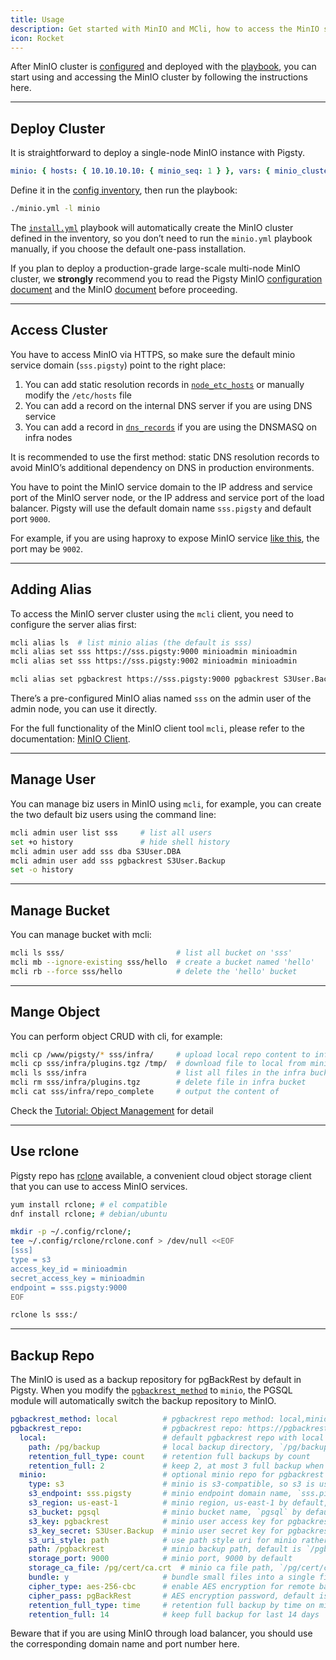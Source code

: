 ```yaml
---
title: Usage
description: Get started with MinIO and MCli, how to access the MinIO service?
icon: Rocket
---
```


After MinIO cluster is [configured](/minio/config/) and deployed with the [playbook](/minio/playbook/), you can start using and accessing the MinIO cluster by following the instructions here.

------

## Deploy Cluster

It is straightforward to deploy a single-node MinIO instance with Pigsty.

```yaml
minio: { hosts: { 10.10.10.10: { minio_seq: 1 } }, vars: { minio_cluster: minio } }
```

Define it in the [config inventory](/config/inventory), then run the playbook:

```bash
./minio.yml -l minio
```

The [`install.yml`](/admin/playbook#deployment) playbook will automatically create the MinIO cluster defined in the inventory, so you don’t need to run the `minio.yml` playbook manually, if you choose the default one-pass installation.

If you plan to deploy a production-grade large-scale multi-node MinIO cluster, we **strongly** recommend you to read the Pigsty MinIO [configuration document](/minio/config) and the MinIO [document](https://min.io/docs/minio/linux/operations/concepts.html) before proceeding.

------

## Access Cluster

You have to access MinIO via HTTPS, so make sure the default minio service domain (`sss.pigsty`) point to the right place:

1. You can add static resolution records in [`node_etc_hosts`](/node/param#node_etc_hosts) or manually modify the `/etc/hosts` file
2. You can add a record on the internal DNS server if you are using DNS service
3. You can add a record in [`dns_records`](/infra/param#dns_records) if you are using the DNSMASQ on infra nodes

It is recommended to use the first method: static DNS resolution records to avoid MinIO’s additional dependency on DNS in production environments.

You have to point the MinIO service domain to the IP address and service port of the MinIO server node, or the IP address and service port of the load balancer. Pigsty will use the default domain name `sss.pigsty` and default port `9000`.

For example, if you are using haproxy to expose MinIO service [like this](/minio/config#expose-service), the port may be `9002`.

------

## Adding Alias

To access the MinIO server cluster using the `mcli` client, you need to configure the server alias first:

```bash
mcli alias ls  # list minio alias (the default is sss)
mcli alias set sss https://sss.pigsty:9000 minioadmin minioadmin              # root user
mcli alias set sss https://sss.pigsty:9002 minioadmin minioadmin              # root user, on load balancer port 9002

mcli alias set pgbackrest https://sss.pigsty:9000 pgbackrest S3User.Backup    # use another user
```

There’s a pre-configured MinIO alias named `sss` on the admin user of the admin node, you can use it directly.

For the full functionality of the MinIO client tool `mcli`, please refer to the documentation: [MinIO Client](https://min.io/docs/minio/linux/reference/minio-mc.html).

------

## Manage User

You can manage biz users in MinIO using `mcli`, for example, you can create the two default biz users using the command line:

```bash
mcli admin user list sss     # list all users
set +o history               # hide shell history
mcli admin user add sss dba S3User.DBA
mcli admin user add sss pgbackrest S3User.Backup
set -o history
```

------

## Manage Bucket

You can manage bucket with mcli:

```bash
mcli ls sss/                         # list all bucket on 'sss'
mcli mb --ignore-existing sss/hello  # create a bucket named 'hello'
mcli rb --force sss/hello            # delete the 'hello' bucket
```

------

## Mange Object

You can perform object CRUD with cli, for example:

```bash
mcli cp /www/pigsty/* sss/infra/     # upload local repo content to infra bucket
mcli cp sss/infra/plugins.tgz /tmp/  # download file to local from minio
mcli ls sss/infra                    # list all files in the infra bucket
mcli rm sss/infra/plugins.tgz        # delete file in infra bucket
mcli cat sss/infra/repo_complete     # output the content of
```

Check the [Tutorial: Object Management](https://min.io/docs/minio/linux/administration/object-management.html) for detail

------

## Use rclone

Pigsty repo has [rclone](https://rclone.org/) available, a convenient cloud object storage client that you can use to access MinIO services.

```bash
yum install rclone; # el compatible
dnf install rclone; # debian/ubuntu

mkdir -p ~/.config/rclone/;
tee ~/.config/rclone/rclone.conf > /dev/null <<EOF
[sss]
type = s3
access_key_id = minioadmin
secret_access_key = minioadmin
endpoint = sss.pigsty:9000
EOF

rclone ls sss:/
```

------

## Backup Repo

The MinIO is used as a backup repository for pgBackRest by default in Pigsty. When you modify the [`pgbackrest_method`](/pgsql/param#pgbackrest_method) to `minio`, the PGSQL module will automatically switch the backup repository to MinIO.

```yaml
pgbackrest_method: local          # pgbackrest repo method: local,minio,[user-defined...]
pgbackrest_repo:                  # pgbackrest repo: https://pgbackrest.org/configuration.html#section-repository
  local:                          # default pgbackrest repo with local posix fs
    path: /pg/backup              # local backup directory, `/pg/backup` by default
    retention_full_type: count    # retention full backups by count
    retention_full: 2             # keep 2, at most 3 full backup when using local fs repo
  minio:                          # optional minio repo for pgbackrest
    type: s3                      # minio is s3-compatible, so s3 is used
    s3_endpoint: sss.pigsty       # minio endpoint domain name, `sss.pigsty` by default
    s3_region: us-east-1          # minio region, us-east-1 by default, useless for minio
    s3_bucket: pgsql              # minio bucket name, `pgsql` by default
    s3_key: pgbackrest            # minio user access key for pgbackrest
    s3_key_secret: S3User.Backup  # minio user secret key for pgbackrest
    s3_uri_style: path            # use path style uri for minio rather than host style
    path: /pgbackrest             # minio backup path, default is `/pgbackrest`
    storage_port: 9000            # minio port, 9000 by default
    storage_ca_file: /pg/cert/ca.crt  # minio ca file path, `/pg/cert/ca.crt` by default
    bundle: y                     # bundle small files into a single file
    cipher_type: aes-256-cbc      # enable AES encryption for remote backup repo
    cipher_pass: pgBackRest       # AES encryption password, default is 'pgBackRest'
    retention_full_type: time     # retention full backup by time on minio repo
    retention_full: 14            # keep full backup for last 14 days
```

Beware that if you are using MinIO through load balancer, you should use the corresponding domain name and port number here.